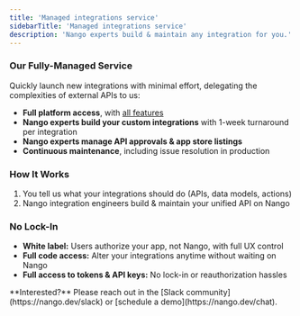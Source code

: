 ```yaml
---
title: 'Managed integrations service'
sidebarTitle: 'Managed integrations service'
description: 'Nango experts build & maintain any integration for you.'
---
```


### Our Fully-Managed Service

Quickly launch new integrations with minimal effort, delegating the complexities of external APIs to us:
- **Full platform access**, with [all features](/host/cloud)
- **Nango experts build your custom integrations** with 1-week turnaround per integration
- **Nango experts manage API approvals & app store listings**
- **Continuous maintenance**, including issue resolution in production

### How It Works
1. You tell us what your integrations should do (APIs, data models, actions)
2. Nango integration engineers build & maintain your unified API on Nango

### No Lock-In
- **White label:** Users authorize your app, not Nango, with full UX control
- **Full code access:** Alter your integrations anytime without waiting on Nango
- **Full access to tokens & API keys:** No lock-in or reauthorization hassles

<Info>
**Interested?** Please reach out in the [Slack community](https://nango.dev/slack) or [schedule a demo](https://nango.dev/chat).
</Info>